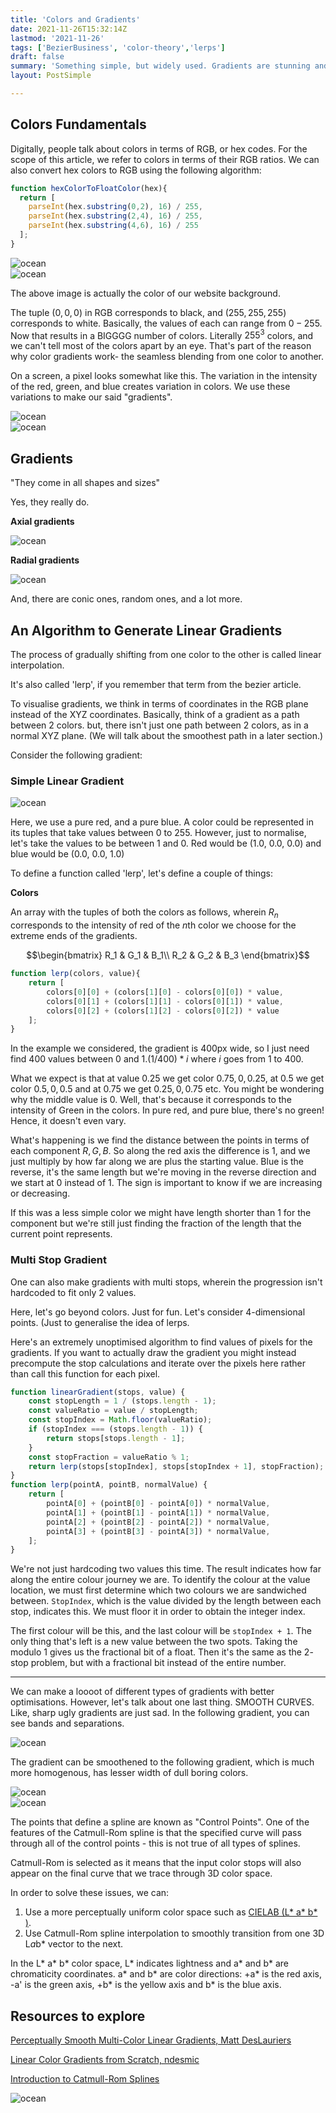 ```yaml
---
title: 'Colors and Gradients'
date: 2021-11-26T15:32:14Z
lastmod: '2021-11-26'
tags: ['BezierBusiness', 'color-theory','lerps']
draft: false
summary: 'Something simple, but widely used. Gradients are stunning and impossibly interesting. Let us explore how one can generate a few fundamental gradient types.  '
layout: PostSimple

---
```


## Colors Fundamentals

Digitally, people talk about colors in terms of RGB, or hex codes. For the scope of this article, we refer to colors in terms of their RGB ratios. We can also convert hex colors to RGB using the following algorithm:

```jsx
function hexColorToFloatColor(hex){
  return [
    parseInt(hex.substring(0,2), 16) / 255,
    parseInt(hex.substring(2,4), 16) / 255,
    parseInt(hex.substring(4,6), 16) / 255
  ];
}
```

<div style={{textAlign: 'center'}}>
<Image alt="ocean" src="/static/images/grad/0.png" width={300} height={295} />
</div>

<div style={{textAlign: 'center'}}>
<Image alt="ocean" src="/static/images/grad/1.png" width={300} height={140} />
</div>

The above image is actually the color of our website background. 

The tuple $(0,0,0)$ in RGB corresponds to black, and $(255,255,255)$ corresponds to white. Basically, the values of each can range from $0-255$. Now that results in a BIGGGG number of colors. Literally $255^3$ colors, and we can't tell most of the colors apart by an eye. That's part of the reason why color gradients work- the seamless blending from one color to another.

On a screen, a pixel looks somewhat like this. The variation in the intensity of the red, green, and blue creates variation in colors. We use these variations to make our said "gradients".

<div style={{textAlign: 'center'}}>
<Image alt="ocean" src="/static/images/grad/2.png" width={57} height={56} />
</div>

<div style={{textAlign: 'center'}}>
<Image alt="ocean" src="/static/images/grad/3.png" width={400} height={400} />
</div>

## Gradients

"They come in all shapes and sizes"

Yes, they really do. 

**Axial gradients**

<div style={{textAlign: 'center'}}>
<Image alt="ocean" src="/static/images/grad/4.png" width={400} height={400} />
</div>

**Radial gradients**

<div style={{textAlign: 'center'}}>
<Image alt="ocean" src="/static/images/grad/5.png" width={400} height={400} />
</div>

And, there are conic ones, random ones, and a lot more. 

## An Algorithm to Generate Linear Gradients

The process of gradually shifting from one color to the other is called linear interpolation. 

It's also called 'lerp', if you remember that term from the bezier article. 

To visualise gradients, we think in terms of coordinates in the RGB plane instead of the XYZ coordinates. Basically, think of a gradient as a path between 2 colors. but, there isn't just one path between 2 colors, as in a normal XYZ plane. (We will talk about the smoothest path in a later section.)

Consider the following gradient:

### Simple Linear Gradient

<div style={{textAlign: 'center'}}>
<Image alt="ocean" src="/static/images/grad/6.png" width={640} height={40} />
</div>

Here, we use a pure red, and a pure blue. A color could be represented in its tuples that take values between 0 to 255. However, just to normalise, let's take the values to be between 1 and 0. Red would be (1.0, 0.0, 0.0) and blue would be (0.0, 0.0, 1.0)

To define a function called 'lerp', let's define a couple of things:

**Colors**

An array with the tuples of both the colors as follows, wherein $R_n$ corresponds to the intensity of red of the $n$th color we choose for the extreme ends of the gradients.

$$\begin{bmatrix} R_1 & G_1 & B_1\\ R_2 & G_2 & B_3 \end{bmatrix}$$

```jsx
function lerp(colors, value){
    return [
        colors[0][0] + (colors[1][0] - colors[0][0]) * value,
        colors[0][1] + (colors[1][1] - colors[0][1]) * value,
        colors[0][2] + (colors[1][2] - colors[0][2]) * value
    ];
}
```

In the example we considered, the gradient is $400$px wide, so I just need find $400$ values between $0$ and $1. (1 / 400) * i$ where $i$ goes from $1$ to $400$.

What we expect is that at value $0.25$ we get color $0.75,0,0.25$, at $0.5$ we get color $0.5,0,0.5$ and at $0.75$ we get $0.25,0,0.75$ etc. You might be wondering why the middle value is 0. Well, that's because it corresponds to the intensity of Green in the colors. In pure red, and pure blue, there's no green! Hence, it doesn't even vary. 

 What's happening is we find the distance between the points in terms of each component $R,G,B$. So along the red axis the difference is $1$, and we just multiply by how far along we are plus the starting value. Blue is the reverse, it's the same length but we're moving in the reverse direction and we start at $0$ instead of $1$. The sign is important to know if we are increasing or decreasing.  

If this was a less simple color we might have length shorter than $1$ for the component but we're still just finding the fraction of the length that the current point represents.

### Multi Stop Gradient

One can also make gradients with multi stops, wherein the progression isn't hardcoded to fit only 2 values. 

Here, let's go beyond colors. Just for fun. Let's consider 4-dimensional points. (Just to generalise the idea of lerps. 

Here's an extremely unoptimised algorithm to find values of pixels for the gradients. If you want to actually draw the gradient you might instead precompute the stop calculations and iterate over the pixels here rather than call this function for each pixel.

```jsx
function linearGradient(stops, value) {
    const stopLength = 1 / (stops.length - 1);
    const valueRatio = value / stopLength;
    const stopIndex = Math.floor(valueRatio);
    if (stopIndex === (stops.length - 1)) {
        return stops[stops.length - 1];
    }
    const stopFraction = valueRatio % 1;
    return lerp(stops[stopIndex], stops[stopIndex + 1], stopFraction);
}
function lerp(pointA, pointB, normalValue) {
    return [
        pointA[0] + (pointB[0] - pointA[0]) * normalValue,
        pointA[1] + (pointB[1] - pointA[1]) * normalValue,
        pointA[2] + (pointB[2] - pointA[2]) * normalValue,
        pointA[3] + (pointB[3] - pointA[3]) * normalValue,
    ];
}
```

We're not just hardcoding two values this time. The result indicates how far along the entire colour journey we are. To identify the colour at the value location, we must first determine which two colours we are sandwiched between. `StopIndex`, which is the value divided by the length between each stop, indicates this. We must floor it in order to obtain the integer index. 

The first colour will be this, and the last colour will be `stopIndex + 1`. The only thing that's left is a new value between the two spots. Taking the modulo $1$ gives us the fractional bit of a float. Then it's the same as the $2$-stop problem, but with a fractional bit instead of the entire number.

---

We can make a loooot of different types of gradients with better optimisations. However, let's talk about one last thing. SMOOTH CURVES. Like, sharp ugly gradients are just sad. In the following gradient, you can see bands and separations.

<div style={{textAlign: 'center'}}>
<Image alt="ocean" src="/static/images/grad/7.png" width={640} height={320} />
</div>

The gradient can be smoothened to the following gradient, which is much more homogenous, has lesser width of dull boring colors. 

<div style={{textAlign: 'center'}}>
<Image alt="ocean" src="/static/images/grad/8.png" width={640} height={320} />
</div>

<div style={{textAlign: 'center'}}>
<Image alt="ocean" src="/static/images/grad/9.png" width={640} height={269} />
</div>

The points that define a spline are known as "Control Points". One of the features of the Catmull-Rom spline is that the specified curve will pass through all of the control points - this is not true of all types of splines.

Catmull-Rom is selected as it means that the input color stops will also appear on the final curve that we trace through 3D color space.

In order to solve these issues, we can:

1. Use a more perceptually uniform color space such as [CIELAB (L* a* b* )](https://en.wikipedia.org/wiki/CIELAB_color_space).
2. Use Catmull-Rom spline interpolation to smoothly transition from one 3D L*a*b* vector to the next.

In the L* a* b* color space, L* indicates lightness and a* and b* are chromaticity coordinates. a* and b* are color directions: +a* is the red axis, -a' is the green axis, +b* is the yellow axis and b* is the blue axis.

## Resources to explore

[Perceptually Smooth Multi-Color Linear Gradients, Matt DesLauriers](https://observablehq.com/@mattdesl/perceptually-smooth-multi-color-linear-gradients)

[Linear Color Gradients from Scratch, ndesmic](https://dev.to/ndesmic/linear-color-gradients-from-scratch-1a0e)

[Introduction to Catmull-Rom Splines](https://www.mvps.org/directx/articles/catmull/)

<div style={{textAlign: 'center'}}>
<Image alt="ocean" src="/static/images/bars.png" width={720} height={8} />
</div>